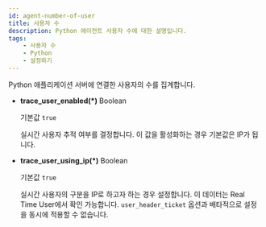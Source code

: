 ```yaml
---
id: agent-number-of-user
title: 사용자 수
description: Python 에이전트 사용자 수에 대한 설명입니다.
tags:
    - 사용자 수
    - Python
    - 설정하기
---
```


Python 애플리케이션 서버에 연결한 사용자의 수를 집계합니다.

* **trace_user_enabled(*)** <span class='type'>Boolean</span>

  기본값 `true`

  실시간 사용자 추적 여부를 결정합니다. 이 값을 활성화하는 경우 기본값은 IP가 됩니다.

* **trace_user_using_ip(*)** <span class='type'>Boolean</span>

  기본값 `true`

  실시간 사용자의 구분을 IP로 하고자 하는 경우 설정합니다. 이 데이터는 Real Time User에서 확인 가능합니다. `user_header_ticket` 옵션과 배타적으로 설정을 동시에 적용할 수 없습니다.
